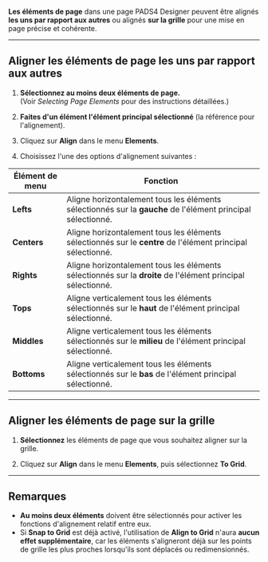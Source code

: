 **Les éléments de page** dans une page PADS4 Designer peuvent être alignés **les uns par rapport aux autres** ou alignés **sur la grille** pour une mise en page précise et cohérente.

***

## Aligner les éléments de page les uns par rapport aux autres

1. **Sélectionnez au moins deux éléments de page.**\
   (Voir *Selecting Page Elements* pour des instructions détaillées.)

2. **Faites d'un élément l'élément principal sélectionné** (la référence pour l'alignement).

3. Cliquez sur **Align** dans le menu **Elements**.

4. Choisissez l'une des options d'alignement suivantes :

| Élément de menu | Fonction                                                                                                    |
| --------------- | ----------------------------------------------------------------------------------------------------------- |
| **Lefts**       | Aligne horizontalement tous les éléments sélectionnés sur la **gauche** de l'élément principal sélectionné. |
| **Centers**     | Aligne horizontalement tous les éléments sélectionnés sur le **centre** de l'élément principal sélectionné. |
| **Rights**      | Aligne horizontalement tous les éléments sélectionnés sur la **droite** de l'élément principal sélectionné. |
| **Tops**        | Aligne verticalement tous les éléments sélectionnés sur le **haut** de l'élément principal sélectionné.     |
| **Middles**     | Aligne verticalement tous les éléments sélectionnés sur le **milieu** de l'élément principal sélectionné.   |
| **Bottoms**     | Aligne verticalement tous les éléments sélectionnés sur le **bas** de l'élément principal sélectionné.      |

***

## Aligner les éléments de page sur la grille

1. **Sélectionnez** les éléments de page que vous souhaitez aligner sur la grille.

2. Cliquez sur **Align** dans le menu **Elements**, puis sélectionnez **To Grid**.

***

## Remarques

* **Au moins deux éléments** doivent être sélectionnés pour activer les fonctions d'alignement relatif entre eux.
* Si **Snap to Grid** est déjà activé, l'utilisation de **Align to Grid** n'aura **aucun effet supplémentaire**, car les éléments s'aligneront déjà sur les points de grille les plus proches lorsqu'ils sont déplacés ou redimensionnés.
